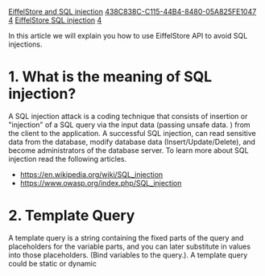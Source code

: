 [[Property:link_title|EiffelStore and SQL injection]]
[[Property:uuid|438C838C-C115-44B4-8480-05A825FE1047]]
[[Property:weight|4]]
[[Property:title|EiffelStore SQL injection]]
[[Property:weight|4]]


<span id="Introduction"></span>
In this article we will explain you how to use EiffelStore API to avoid SQL injections.

<span id="SQL Injection"></span>

= 1. What is the meaning of SQL injection? =
A SQL injection attack is a coding technique that consists of insertion or "injection" of a SQL query via the input data (passing unsafe data. ) from the client to the application. A successful SQL injection, can read sensitive data from the database, modify database data (Insert/Update/Delete), and become administrators of the database server.  To learn more about SQL injection read the following articles.

* [https://en.wikipedia.org/wiki/SQL_injection https://en.wikipedia.org/wiki/SQL_injection]
* [https://www.owasp.org/index.php/SQL_injection https://www.owasp.org/index.php/SQL_injection]


<span id="Template queries"></span>
= 2. Template Query =
A template query is a string containing the fixed parts of the query and placeholders for the variable parts, and you can later substitute in values into those placeholders. (Bind variables to the query.). A template query could be static or dynamic

{{Note|the way you bind variables to the query is quite important and it will define if your query is safe and avoid a SQL Injection attack.}}

